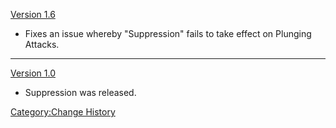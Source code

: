 [[Version 1.6]]
* Fixes an issue whereby "Suppression" fails to take effect on Plunging Attacks.
----
[[Version 1.0]]
* Suppression was released.
<noinclude>[[Category:Change History]]</noinclude>